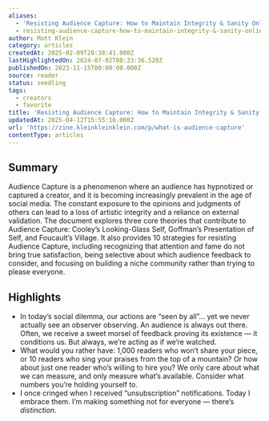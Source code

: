 ```yaml
---
aliases:
  - 'Resisting Audience Capture: How to Maintain Integrity & Sanity Online'
  - resisting-audience-capture-how-to-maintain-integrity-&-sanity-online
author: Matt Klein
category: articles
createdAt: 2025-02-09T20:38:41.000Z
lastHighlightedOn: 2024-07-02T08:33:36.520Z
publishedOn: 2023-11-15T00:00:00.000Z
source: reader
status: seedling
tags:
  - creators
  - favorite
title: 'Resisting Audience Capture: How to Maintain Integrity & Sanity Online'
updatedAt: 2025-04-12T15:55:16.000Z
url: 'https://zine.kleinkleinklein.com/p/what-is-audience-capture'
contentType: articles
---
```

## Summary

Audience Capture is a phenomenon where an audience has hypnotized or captured a creator, and it is becoming increasingly prevalent in the age of social media. The constant exposure to the opinions and judgments of others can lead to a loss of artistic integrity and a reliance on external validation. The document explores three core theories that contribute to Audience Capture: Cooley’s Looking-Glass Self, Goffman’s Presentation of Self, and Foucault’s Village. It also provides 10 strategies for resisting Audience Capture, including recognizing that attention and fame do not bring true satisfaction, being selective about which audience feedback to consider, and focusing on building a niche community rather than trying to please everyone.

## Highlights

- In today’s social dilemma, our actions are “seen by all”… yet we never actually see an observer observing. An audience is always out there. Often, we receive a sweet morsel of feedback proving its existence — it conditions us. But always, we’re acting as if we’re watched.
- What would you rather have: 1,000 readers who won’t share your piece, or 10 readers who sing your praises from the top of a mountain? Or how about just one reader who’s willing to hire you? We only care about what we can measure, and only measure what’s available.
  Consider what numbers you’re holding yourself to.
- I once cringed when I received “unsubscription” notifications. Today I embrace them. I’m making something not for everyone — there’s _distinction_.
